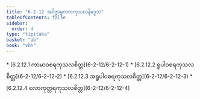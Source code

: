 ```yaml
---
title: "6.2.12 အဝိဇ္ဇာမူလကကုသလနိဒ္ဒေသ"
tableOfContents: false
sidebar:
  order: 4
type: "tipitaka"
basket: "ab"
book: "vbh"
---
```



<DynamicBreadcrumb />



<TableOfContents book="vbh" section="6.2.12">
* [6.2.12.1 ကာမာဝစရကုသလစိတ္တ](6-2-12/6-2-12-1)
* [6.2.12.2 ရူပါဝစရကုသလစိတ္တ](6-2-12/6-2-12-2)
* [6.2.12.3 အရူပါဝစရကုသလစိတ္တ](6-2-12/6-2-12-3)
* [6.2.12.4 လောကုတ္တရကုသလစိတ္တ](6-2-12/6-2-12-4)
</TableOfContents>